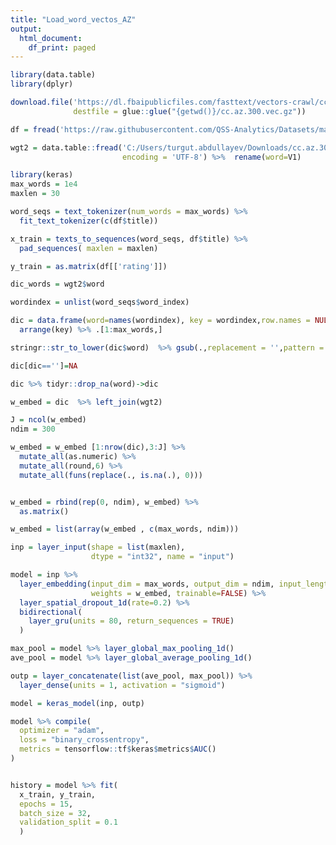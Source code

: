 ```yaml
---
title: "Load_word_vectos_AZ"
output:
  html_document:
    df_print: paged
---
```



```r
library(data.table)
library(dplyr)
```


```r
download.file('https://dl.fbaipublicfiles.com/fasttext/vectors-crawl/cc.az.300.vec.gz',
              destfile = glue::glue("{getwd()}/cc.az.300.vec.gz"))
```



```r
df = fread('https://raw.githubusercontent.com/QSS-Analytics/Datasets/master/nlp.csv',encoding = 'UTF-8')
```

```r
wgt2 = data.table::fread('C:/Users/turgut.abdullayev/Downloads/cc.az.300.vec',data.table = F,skip = 1,
                         encoding = 'UTF-8') %>%  rename(word=V1)
```

```r
library(keras)
max_words = 1e4
maxlen = 30
```


```r
word_seqs = text_tokenizer(num_words = max_words) %>%
  fit_text_tokenizer(c(df$title))

x_train = texts_to_sequences(word_seqs, df$title) %>%
  pad_sequences( maxlen = maxlen)

```


```r
y_train = as.matrix(df[['rating']])

dic_words = wgt2$word

wordindex = unlist(word_seqs$word_index)

dic = data.frame(word=names(wordindex), key = wordindex,row.names = NULL) %>%
  arrange(key) %>% .[1:max_words,]

stringr::str_to_lower(dic$word)  %>% gsub(.,replacement = '',pattern = '[[:punct:]]|[[:digit:]]')->dic$word 

dic[dic=='']=NA

dic %>% tidyr::drop_na(word)->dic

w_embed = dic  %>% left_join(wgt2)
```


```r
J = ncol(w_embed)
ndim = 300

w_embed = w_embed [1:nrow(dic),3:J] %>%
  mutate_all(as.numeric) %>%
  mutate_all(round,6) %>%
  mutate_all(funs(replace(., is.na(.), 0))) 


w_embed = rbind(rep(0, ndim), w_embed) %>%
  as.matrix()

w_embed = list(array(w_embed , c(max_words, ndim)))

inp = layer_input(shape = list(maxlen),
                  dtype = "int32", name = "input")
```


```r
model = inp %>%
  layer_embedding(input_dim = max_words, output_dim = ndim, input_length = maxlen, 
                  weights = w_embed, trainable=FALSE) %>%
  layer_spatial_dropout_1d(rate=0.2) %>%
  bidirectional(
    layer_gru(units = 80, return_sequences = TRUE) 
  )

max_pool = model %>% layer_global_max_pooling_1d()
ave_pool = model %>% layer_global_average_pooling_1d()

```


```r
outp = layer_concatenate(list(ave_pool, max_pool)) %>%
  layer_dense(units = 1, activation = "sigmoid")

model = keras_model(inp, outp)

```

```r
model %>% compile(
  optimizer = "adam",
  loss = "binary_crossentropy",
  metrics = tensorflow::tf$keras$metrics$AUC()
)


history = model %>% fit(
  x_train, y_train,
  epochs = 15,
  batch_size = 32,
  validation_split = 0.1
  )
```














